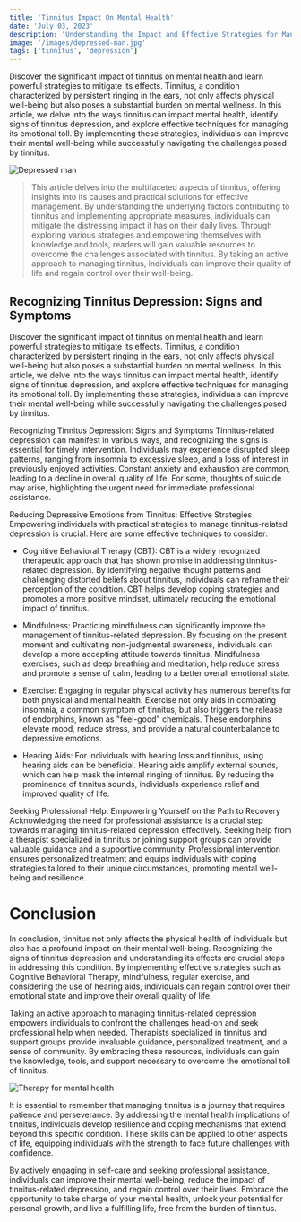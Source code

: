 ```yaml
---
title: 'Tinnitus Impact On Mental Health'
date: 'July 03, 2023'
description: 'Understanding the Impact and Effective Strategies for Management'
image: '/images/depressed-man.jpg'
tags: ['tinnitus', 'depression']
---
```


Discover the significant impact of tinnitus on mental health and learn powerful strategies to mitigate its effects. Tinnitus, a condition characterized by persistent ringing in the ears, not only affects physical well-being but also poses a substantial burden on mental wellness. In this article, we delve into the ways tinnitus can impact mental health, identify signs of tinnitus depression, and explore effective techniques for managing its emotional toll. By implementing these strategies, individuals can improve their mental well-being while successfully navigating the challenges posed by tinnitus.

<Image src="/images/depressed-man.jpg" alt="Depressed man" />

<Blockquote>
  This article delves into the multifaceted aspects of tinnitus, offering
  insights into its causes and practical solutions for effective management. By
  understanding the underlying factors contributing to tinnitus and implementing
  appropriate measures, individuals can mitigate the distressing impact it has
  on their daily lives. Through exploring various strategies and empowering
  themselves with knowledge and tools, readers will gain valuable resources to
  overcome the challenges associated with tinnitus. By taking an active approach
  to managing tinnitus, individuals can improve their quality of life and regain
  control over their well-being.
</Blockquote>

## <Highlighter>Recognizing Tinnitus Depression: Signs and Symptoms</Highlighter>

Discover the significant impact of tinnitus on mental health and learn powerful strategies to mitigate its effects. Tinnitus, a condition characterized by persistent ringing in the ears, not only affects physical well-being but also poses a substantial burden on mental wellness. In this article, we delve into the ways tinnitus can impact mental health, identify signs of tinnitus depression, and explore effective techniques for managing its emotional toll. By implementing these strategies, individuals can improve their mental well-being while successfully navigating the challenges posed by tinnitus.

Recognizing Tinnitus Depression: Signs and Symptoms
Tinnitus-related depression can manifest in various ways, and recognizing the signs is essential for timely intervention. Individuals may experience disrupted sleep patterns, ranging from insomnia to excessive sleep, and a loss of interest in previously enjoyed activities. Constant anxiety and exhaustion are common, leading to a decline in overall quality of life. For some, thoughts of suicide may arise, highlighting the urgent need for immediate professional assistance.

Reducing Depressive Emotions from Tinnitus: Effective Strategies
Empowering individuals with practical strategies to manage tinnitus-related depression is crucial. Here are some effective techniques to consider:

- Cognitive Behavioral Therapy (CBT): CBT is a widely recognized therapeutic approach that has shown promise in addressing tinnitus-related depression. By identifying negative thought patterns and challenging distorted beliefs about tinnitus, individuals can reframe their perception of the condition. CBT helps develop coping strategies and promotes a more positive mindset, ultimately reducing the emotional impact of tinnitus.

- Mindfulness: Practicing mindfulness can significantly improve the management of tinnitus-related depression. By focusing on the present moment and cultivating non-judgmental awareness, individuals can develop a more accepting attitude towards tinnitus. Mindfulness exercises, such as deep breathing and meditation, help reduce stress and promote a sense of calm, leading to a better overall emotional state.

- Exercise: Engaging in regular physical activity has numerous benefits for both physical and mental health. Exercise not only aids in combating insomnia, a common symptom of tinnitus, but also triggers the release of endorphins, known as "feel-good" chemicals. These endorphins elevate mood, reduce stress, and provide a natural counterbalance to depressive emotions.

- Hearing Aids: For individuals with hearing loss and tinnitus, using hearing aids can be beneficial. Hearing aids amplify external sounds, which can help mask the internal ringing of tinnitus. By reducing the prominence of tinnitus sounds, individuals experience relief and improved quality of life.

Seeking Professional Help: Empowering Yourself on the Path to Recovery
Acknowledging the need for professional assistance is a crucial step towards managing tinnitus-related depression effectively. Seeking help from a therapist specialized in tinnitus or joining support groups can provide valuable guidance and a supportive community. Professional intervention ensures personalized treatment and equips individuals with coping strategies tailored to their unique circumstances, promoting mental well-being and resilience.

# <Highlighter>Conclusion</Highlighter>

In conclusion, tinnitus not only affects the physical health of individuals but also has a profound impact on their mental well-being. Recognizing the signs of tinnitus depression and understanding its effects are crucial steps in addressing this condition. By implementing effective strategies such as Cognitive Behavioral Therapy, mindfulness, regular exercise, and considering the use of hearing aids, individuals can regain control over their emotional state and improve their overall quality of life.

Taking an active approach to managing tinnitus-related depression empowers individuals to confront the challenges head-on and seek professional help when needed. Therapists specialized in tinnitus and support groups provide invaluable guidance, personalized treatment, and a sense of community. By embracing these resources, individuals can gain the knowledge, tools, and support necessary to overcome the emotional toll of tinnitus.

<Image
  src="/images/mental-health-therapy.jpg"
  alt="Therapy for mental health"
/>

It is essential to remember that managing tinnitus is a journey that requires patience and perseverance. By addressing the mental health implications of tinnitus, individuals develop resilience and coping mechanisms that extend beyond this specific condition. These skills can be applied to other aspects of life, equipping individuals with the strength to face future challenges with confidence.

By actively engaging in self-care and seeking professional assistance, individuals can improve their mental well-being, reduce the impact of tinnitus-related depression, and regain control over their lives. Embrace the opportunity to take charge of your mental health, unlock your potential for personal growth, and live a fulfilling life, free from the burden of tinnitus.

